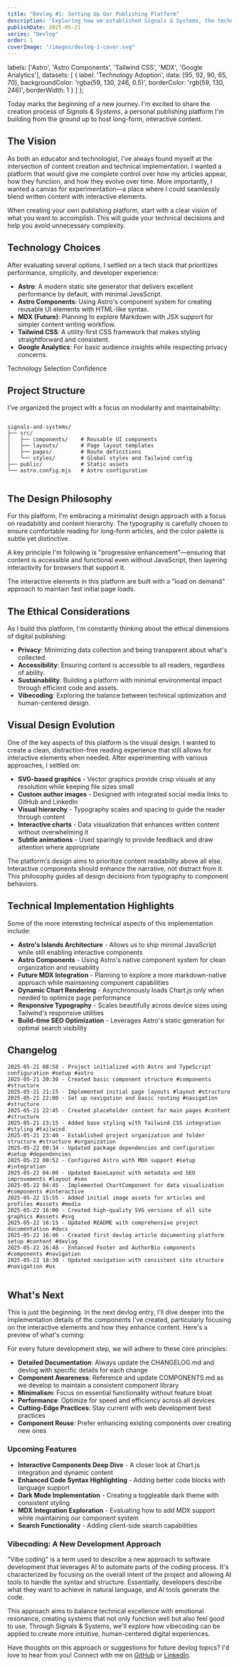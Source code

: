 ```yaml
---
title: "Devlog #1: Setting Up Our Publishing Platform"
description: "Exploring how we established Signals & Systems, the technologies involved, and the decisions behind them."
publishDate: 2025-05-21
series: "Devlog"
order: 1
coverImage: "/images/devlog-1-cover.svg"
---
```



  labels: ['Astro', 'Astro Components', 'Tailwind CSS', 'MDX', 'Google Analytics'],
  datasets: [
    {
      label: 'Technology Adoption',
      data: [95, 92, 90, 65, 70],
      backgroundColor: 'rgba(59, 130, 246, 0.5)',
      borderColor: 'rgb(59, 130, 246)',
      borderWidth: 1
    }
  ]
};

<p class="lead">
  Today marks the beginning of a new journey. I'm excited to share the creation process of <em>Signals &amp; Systems</em>,
  a personal publishing platform I'm building from the ground up to host long-form, interactive content.
</p>
<h2 class="text-2xl font-bold mt-8 mb-4">The Vision</h2>
<p>
  As both an educator and technologist, I've always found myself at the intersection of content creation and
  technical implementation. I wanted a platform that would give me complete control over how my articles appear,
  how they function, and how they evolve over time. More importantly, I wanted a canvas for experimentation—a place
  where I could seamlessly blend written content with interactive elements.
</p>
<CalloutBox type="tip">
  <p>
    When creating your own publishing platform, start with a clear vision of what you want to accomplish.
    This will guide your technical decisions and help you avoid unnecessary complexity.
  </p>
</CalloutBox>
<h2 class="text-2xl font-bold mt-8 mb-4">Technology Choices</h2>
<p>
  After evaluating several options, I settled on a tech stack that prioritizes performance, simplicity, and
  developer experience:
</p>
<ul>
  <li><strong>Astro</strong>: A modern static site generator that delivers excellent performance by default, with minimal JavaScript.</li>
  <li><strong>Astro Components</strong>: Using Astro's component system for creating reusable UI elements with HTML-like syntax.</li>
  <li><strong>MDX (Future)</strong>: Planning to explore Markdown with JSX support for simpler content writing workflow.</li>
  <li><strong>Tailwind CSS</strong>: A utility-first CSS framework that makes styling straightforward and consistent.</li>
  <li><strong>Google Analytics</strong>: For basic audience insights while respecting privacy concerns.</li>
</ul>
<div class="my-8">
  <p class="text-lg font-medium text-gray-700 mb-2">Technology Selection Confidence</p>
  <ChartComponent 
    type="bar" 
    data={chartData} 
    title="" 
    description="My confidence level (0-100) in each technology choice for this platform."
  />
</div>
<h2 class="text-2xl font-bold mt-8 mb-4">Project Structure</h2>
<p>
  I've organized the project with a focus on modularity and maintainability:
</p>
<pre><code>
signals-and-systems/
├── src/
│   ├── components/    # Reusable UI components
│   ├── layouts/       # Page layout templates
│   ├── pages/         # Route definitions
│   └── styles/        # Global styles and Tailwind config
├── public/            # Static assets
└── astro.config.mjs   # Astro configuration
  </code></pre>
<h2 class="text-2xl font-bold mt-8 mb-4">The Design Philosophy</h2>
<p>
  For this platform, I'm embracing a minimalist design approach with a focus on readability and content hierarchy.
  The typography is carefully chosen to ensure comfortable reading for long-form articles, and the color palette
  is subtle yet distinctive.
</p>
<p>
  A key principle I'm following is "progressive enhancement"—ensuring that content is accessible and functional
  even without JavaScript, then layering interactivity for browsers that support it.
</p>
<CalloutBox type="info">
  <p>
    The interactive elements in this platform are built with a "load on demand" approach to maintain fast initial page loads.
  </p>
</CalloutBox>
<h2 class="text-2xl font-bold mt-8 mb-4">The Ethical Considerations</h2>
<p>
  As I build this platform, I'm constantly thinking about the ethical dimensions of digital publishing:
</p>
<ul>
  <li><strong>Privacy</strong>: Minimizing data collection and being transparent about what's collected.</li>
  <li><strong>Accessibility</strong>: Ensuring content is accessible to all readers, regardless of ability.</li>
  <li><strong>Sustainability</strong>: Building a platform with minimal environmental impact through efficient code and assets.</li>
  <li><strong>Vibecoding</strong>: Exploring the balance between technical optimization and human-centered design.</li>
</ul>
<h2 class="text-2xl font-bold mt-8 mb-4">Visual Design Evolution</h2>
<p>
  One of the key aspects of this platform is the visual design. I wanted to create a clean, distraction-free reading experience that
  still allows for interactive elements when needed. After experimenting with various approaches, I settled on:
</p>
<ul>
  <li><strong>SVG-based graphics</strong> - Vector graphics provide crisp visuals at any resolution while keeping file sizes small</li>
  <li><strong>Custom author images</strong> - Designed with integrated social media links to GitHub and LinkedIn</li>
  <li><strong>Visual hierarchy</strong> - Typography scales and spacing to guide the reader through content</li>
  <li><strong>Interactive charts</strong> - Data visualization that enhances written content without overwhelming it</li>
  <li><strong>Subtle animations</strong> - Used sparingly to provide feedback and draw attention where appropriate</li>
</ul>
<CalloutBox type="info" title="Design Philosophy">
  <p>
    The platform's design aims to prioritize content readability above all else. Interactive components should enhance
    the narrative, not distract from it. This philosophy guides all design decisions from typography to component behaviors.
  </p>
</CalloutBox>
<h2 class="text-2xl font-bold mt-8 mb-4">Technical Implementation Highlights</h2>
<p>
  Some of the more interesting technical aspects of this implementation include:
</p>
<ul>
  <li><strong>Astro's Islands Architecture</strong> - Allows us to ship minimal JavaScript while still enabling interactive components</li>
  <li><strong>Astro Components</strong> - Using Astro's native component system for clean organization and reusability</li>
  <li><strong>Future MDX Integration</strong> - Planning to explore a more markdown-native approach while maintaining component capabilities</li>
  <li><strong>Dynamic Chart Rendering</strong> - Asynchronously loads Chart.js only when needed to optimize page performance</li>
  <li><strong>Responsive Typography</strong> - Scales beautifully across device sizes using Tailwind's responsive utilities</li>
  <li><strong>Build-time SEO Optimization</strong> - Leverages Astro's static generation for optimal search visibility</li>
</ul>
<h2 class="text-2xl font-bold mt-8 mb-4">Changelog</h2>
<pre class="text-sm bg-gray-100 p-4 rounded overflow-auto">
<code>2025-05-21 08:58 - Project initialized with Astro and TypeScript configuration #setup #astro
2025-05-21 20:30 - Created basic component structure #components #structure
2025-05-21 21:15 - Implemented initial page layouts #layout #structure
2025-05-21 22:00 - Set up navigation and basic routing #navigation #structure
2025-05-21 22:45 - Created placeholder content for main pages #content #structure
2025-05-21 23:15 - Added base styling with Tailwind CSS integration #styling #tailwind
2025-05-21 23:40 - Established project organization and folder structure #structure #organization
2025-05-22 00:34 - Updated package dependencies and configuration #setup #dependencies
2025-05-22 00:52 - Configured Astro with MDX support #setup #integration
2025-05-22 04:00 - Updated BaseLayout with metadata and SEO improvements #layout #seo
2025-05-22 04:45 - Implemented ChartComponent for data visualization #components #interactive
2025-05-22 15:55 - Added initial image assets for articles and profiles #assets #media
2025-05-22 16:00 - Created high-quality SVG versions of all site graphics #assets #svg
2025-05-22 16:15 - Updated README with comprehensive project documentation #docs
2025-05-22 16:46 - Created first devlog article documenting platform setup #content #devlog
2025-05-22 16:48 - Enhanced Footer and AuthorBio components #components #navigation
2025-05-22 18:30 - Updated navigation with consistent site structure #navigation #ux</code>
  </pre>
<h2 class="text-2xl font-bold mt-8 mb-4">What's Next</h2>
<p>
  This is just the beginning. In the next devlog entry, I'll dive deeper into the implementation details of the components
  I've created, particularly focusing on the interactive elements and how they enhance content. Here's a preview of what's coming:
</p>
<CalloutBox type="info" title="Development Principles">
  <p class="mb-2">
    For every future development step, we will adhere to these core principles:
  </p>
  <ul class="list-disc pl-5 space-y-1">
    <li><strong>Detailed Documentation</strong>: Always update the CHANGELOG.md and devlog with specific details for each change</li>
    <li><strong>Component Awareness</strong>: Reference and update COMPONENTS.md as we develop to maintain a consistent component library</li>
    <li><strong>Minimalism</strong>: Focus on essential functionality without feature bloat</li>
    <li><strong>Performance</strong>: Optimize for speed and efficiency across all devices</li>
    <li><strong>Cutting-Edge Practices</strong>: Stay current with web development best practices</li>
    <li><strong>Component Reuse</strong>: Prefer enhancing existing components over creating new ones</li>
  </ul>
</CalloutBox>
<h3 class="text-xl font-semibold mt-6 mb-3">Upcoming Features</h3>
<ul>
  <li><strong>Interactive Components Deep Dive</strong> - A closer look at Chart.js integration and dynamic content</li>
  <li><strong>Enhanced Code Syntax Highlighting</strong> - Adding better code blocks with language support</li>
  <li><strong>Dark Mode Implementation</strong> - Creating a toggleable dark theme with consistent styling</li>
  <li><strong>MDX Integration Exploration</strong> - Evaluating how to add MDX support while maintaining our component system</li>
  <li><strong>Search Functionality</strong> - Adding client-side search capabilities</li>
</ul>
<h3 class="text-xl font-semibold mt-6 mb-3">Vibecoding: A New Development Approach</h3>
<p>
  "Vibe coding" is a term used to describe a new approach to software development that leverages AI to automate parts of the coding process.
  It's characterized by focusing on the overall intent of the project and allowing AI tools to handle the syntax and structure.
  Essentially, developers describe what they want to achieve in natural language, and AI tools generate the code.
</p>
<p>
  This approach aims to balance technical excellence with emotional resonance, creating systems that not only function well but also
  feel good to use. Through Signals & Systems, we'll explore how vibecoding can be applied to create more intuitive, human-centered digital experiences.
</p>
<CalloutBox type="tip" title="Join the Conversation">
  <p>
    Have thoughts on this approach or suggestions for future devlog topics? I'd love to hear from you!
    Connect with me on <a href="https://github.com/Tamok" class="text-blue-600 hover:text-blue-800">GitHub</a> or
    <a href="https://www.linkedin.com/in/jonathan-engeln/" class="text-blue-600 hover:text-blue-800">LinkedIn</a>.
  </p>
</CalloutBox>
